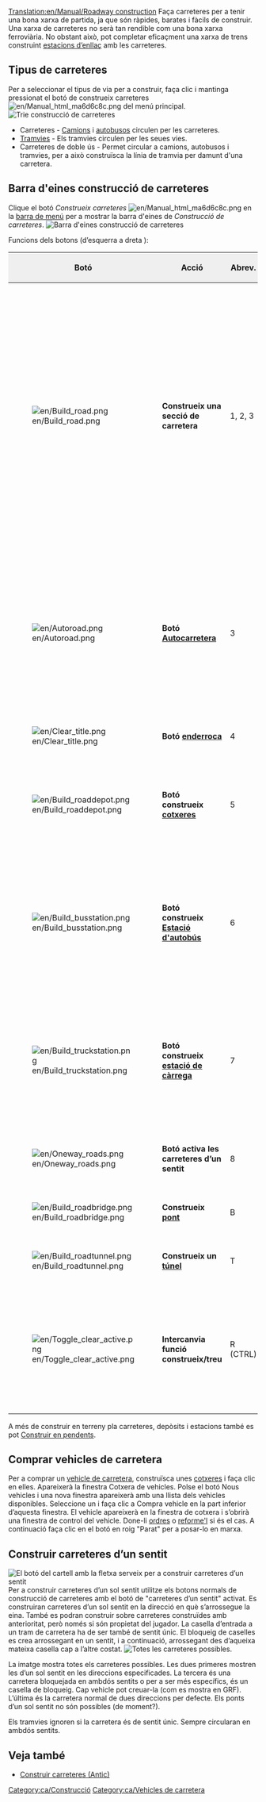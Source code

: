 [[Translation:en/Manual/Roadway construction]]
{{ca/Taula de contingut}}
Faça carreteres per a tenir una bona xarxa de partida, ja que són ràpides, barates i fàcils de construir. Una xarxa de carreteres no serà tan rendible com una bona xarxa ferroviària. No obstant això, pot completar eficaçment una xarxa de trens construint [[ca/Estacions d’enllaç|estacions d’enllaç]] amb les carreteres.

==Tipus de carreteres==
Per a seleccionar el tipus de via per a construir, faça clic i mantinga pressionat el botó de construeix carreteres [[File:en/Manual html ma6d6c8c.png]] del menú principal.
[[File:ca/Roadmenu.png|none|frame|Trie construcció de carreteres]]
* Carreteres - [[ca/Camions|Camions]] i [[ca/Autobusos|autobusos]] circulen per les carreteres.
* [[ca/Manual/Tramvies|Tramvies]] - Els tramvies circulen per les seues vies.
* Carreteres de doble ús -  Permet circular a camions, autobusos i tramvies, per a això construïsca la línia de tramvia per damunt d'una carretera.

==Barra d'eines construcció de carreteres==
Clique el botó ''Construeix carreteres'' [[File:en/Manual html ma6d6c8c.png]] en la [[ca/Manual/Interfície del joc#la-barra-de-menu|barra de menú]] per a mostrar la barra d'eines de ''Construcció de carreteres''.
[[File:ca/Road construction.png|none|frame|Barra d'eines construcció de carreteres]]

Funcions dels botons (d’esquerra a dreta ):

{|border="2" width="100%" cellspacing="4" cellpadding="3" rules="all" style="margin:1em 1em 1em 0; border:solid 1px #AAAAAA;"
!width='100' style="background:#efefef;"|Botó
!width='150' style="background:#efefef;"|Acció
!style="background:#efefef;"|Abrev.
!style="background:#efefef;"|Descripció
|-
|[[File:en/Build road.png]]
|'''Construeix una secció de carretera'''||1, 2, 3||Construeix una carretera en la direcció seleccionada. Pot fer clic i arrossegar. Tinga en compte que aquesta eina funciona amb una precisió de mitja casella. Si per exemple, fa clic en la mitat dreta de la casella i arrossega cap a la dreta, el camí s’iniciarà amb mitja casella. El mateix ocorre amb la casella final.
|-
|[[File:en/Autoroad.png]]||'''Botó [[ca/Autocarretera|Autocarretera]]'''||3||Una eina molt eficaç per a construir carreteres en qualsevol direcció (encara que pot ser difícil d’usar al principi). Si s’utilitza amb la tecla Ctrl pressionada, s'elimina la carretera.
|-
|[[File:en/Clear title.png]]||'''Botó [[ca/Manual/Paisatge|enderroca]]'''||4||Borra caselles.
|-
|[[File:en/Build roaddepot.png]]||'''Botó construeix [[ca/Manual/Cotxeres i depòsits|cotxeres]]'''||5||Obri la finestra Cotxeres perquè puga construir un depòsit amb l’orientació correcta.
|-
|[[File:en/Build busstation.png]]||'''Botó construeix [[ca/Estacions#estacio-d-autobus|Estació d'autobús]]'''||6||Obri la finestra Orientació parada d’autobús perquè puga construir una parada d’autobús amb l’orientació correcta.
|-
|[[File:en/Build truckstation.png]]||'''Botó construeix [[ca/Estacions#estacio-de-carrega-per-a-camions|estació de càrrega]]'''||7||Obri la finestra Orientació estació de mercaderies perquè vosté puga construir una estació de càrrega amb l’orientació correcta.
|-
|[[File:en/Oneway roads.png]]||'''Botó activa les carreteres d’un sentit'''||8||Li permet construir carreteres d’un sentit.
|-
|[[File:en/Build roadbridge.png]]||'''Construeix [[ca/Ponts|pont]]'''||B||Li permet construir un pont.
|-
|[[File:en/Build roadtunnel.png]]||'''Construeix un [[ca/Manual/Túnels|túnel]]'''||T||Li permet construir túnels.
|-
|[[File:en/Toggle clear active.png]]||'''Intercanvia funció construeix/treu'''||R (CTRL)||Seleccione l’altra eina i després aquesta per a eliminar aqueix element. També pot canviar l’estat pressionant Ctrl.
|}

A més de construir en terreny pla carreteres, depòsits i estacions també es pot [[ca/Construir en pendents|Construir en pendents]].

==Comprar vehicles de carretera==
Per a comprar un [[ca/Vehicles de carretera|vehicle de carretera]], construïsca unes [[ca/Manual/Cotxeres i depòsits|cotxeres]] i faça clic en elles. Apareixerà la finestra Cotxera de vehicles. Polse el botó Nous vehicles i una nova finestra apareixerà amb una llista dels vehicles disponibles. Seleccione un i faça clic a Compra vehicle en la part inferior d’aquesta finestra. El vehicle apareixerà en la finestra de cotxera i s’obrirà una finestra de control del vehicle. Done-li [[ca/Manual/Ordres|ordres]] o [[ca/Manual/Remodelar vehicles|reforme'l]] si és el cas. A continuació faça clic en el botó en roig "Parat" per a posar-lo en marxa.

==Construir carreteres d’un sentit==
[[File:ca/Oneway.png|right|frame|El botó del cartell amb la fletxa serveix per a construir carreteres d’un sentit]]
Per a construir carreteres d’un sol sentit utilitze els botons normals de construcció de carreteres amb el botó de "carreteres d’un sentit" activat. Es construiran carreteres d’un sol sentit en la direcció en què s’arrossegue la eina. També es podran construir sobre carreteres construïdes amb anterioritat, però només si són propietat del jugador. La casella d’entrada a un tram de carretera ha de ser també de sentit únic. El bloqueig de caselles es crea arrossegant en un sentit, i a continuació, arrossegant des d’aqueixa mateixa casella cap a l’altre costat.
[[File:en/Oneways.png|left|frame|Totes les carreteres possibles.]]

La imatge mostra totes els carreteres possibles. Les dues primeres mostren les d’un sol sentit en les direccions especificades. La tercera és una carretera bloquejada en ambdós sentits o per a ser més específics, és un casella de bloqueig. Cap vehicle pot creuar-la (com es mostra en GRF). L’última és la carretera normal de dues direccions per defecte. Els ponts d’un sol sentit no són possibles (de moment?).

Els tramvies ignoren si la carretera és de sentit únic. Sempre circularan en ambdós sentits.

==Veja també==
*[[ca/Construir carreteres (Antic)|Construir carreteres (Antic)]]

[[Category:ca/Construcció]]
[[Category:ca/Vehicles de carretera]]
